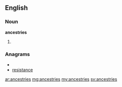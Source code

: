 ==English==

===Noun===
'''ancestries'''

# {{plural of|[[ancestry]]}}

===Anagrams===
* {{alphagram|aceeinrsst}}
* [[resistance#English|resistance]]

[[ar:ancestries]]
[[mg:ancestries]]
[[my:ancestries]]
[[sv:ancestries]]